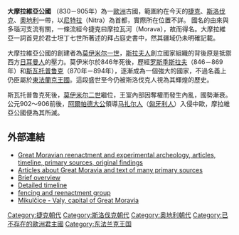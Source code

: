 {{Refimprove|time=2012-09-09T04:51:00+00:00 }}
{{noteTA
|1=zh-hans:斯瓦托普鲁克;zh-hant:斯瓦托普魯克;
}}
{{Infobox country
|native_name={{native name|cs|Velká Morava (Velkomoravská říše)}}<br /><small>{{native name|la|Regnum Marauorum/Marahensium}}</small><br /><small>{{native name|la|Terra Marauorum/Marahensium}}</small> 
|conventional_long_name=大摩拉維亞公國
|common_name = 大摩拉维亚公国
|capital = 韋利格勒
|p1=薩摩部落聯盟
|flag_p1=Sámova říše.png
|p2=摩拉維亞親王國
|flag_p2=Central europe 9th century.png
|p3=尼特拉公國
|flag_p3=Duchy of nitra 11th century.png
|p4=維斯杜蘭
|flag_p4=Wislica_grodzisko_20070825_1005.jpg
|s1=波希米亚公国
|flag_s1=Přemyslovci erb.svg
|border_s1=no
|s2=匈牙利親王國
|flag_s2=Flag of Hungary (895-1000).svg
|border_s2=no
|s3=西維塔斯申尼斯格
|flag_s3=Poland960.png
|s4=盧蒂奇
|flag_s4=Polabian Slavs.png
|s5=東法蘭克王國
|flag_s5=Francia orientalis es.svg
|year_start=833年
|event_start =
|year_end= 約907年
|event_end = 衰亡
|image_flag=
|flag_border= yes
|flag_type=
|symbol=
|image_map = Great Moravia during Svatopluk (en).svg
|image_map_caption = Great Moravia in the late 9th century
|government_type=[[親王國|親王國]]
|common_languages=[[斯拉夫语族|古斯拉夫語]]
|religion= {{tsl|en|Christianization of the Slavs|斯拉夫基督教}}<br />[[天主教會|天主教會]]<br />{{tsl|en|Slavic paganism|斯拉夫異教}}
|leader1                = [[莫伊米尔一世|莫伊米尔一世]]（首任）
|leader2                = [[罗斯季斯拉夫_(大摩拉维亚)|罗斯季斯拉夫]]
|leader3                = {{tsl|en|Svatopluk I of Moravia||Svatopluk I}}
|leader4                = {{tsl|en|Mojmir II of Moravia||Mojmír II}}（末任）
|year_leader1           = c. 820/830
|year_leader2           = 846
|year_leader3           = 870
|year_leader4           = 894
|title_leader           = 親王
|demonym=|area_km2=|area_rank=|GDP_PPP=|GDP_PPP_year=|HDI=|HDI_year=|today=
}}
'''大摩拉維亞公國''' （830－905年）為一[[歐洲|歐洲]]古國，範圍約在今天的[[捷克|捷克]]、[[斯洛伐克|斯洛伐克]]、[[奧地利|奧地利]]一帶，以[[尼特拉|尼特拉]]（Nitra）為首都，實際所在位置不詳。
國名的由來與多瑙河支流有關，一條流經今捷克曰摩拉瓦河（Morava），故而得名。大摩拉維亞一詞首見於君士坦丁七世所著述的拜占庭史書中，然其疆域仍未明確記載。

大摩拉維亞公國的創建者為[[莫伊米尔一世|莫伊米尔一世]]，[[斯拉夫人|斯拉夫人]]創立國家組織的背後原是抵禦西方[[日耳曼人|日耳曼人]]的壓力。莫伊米尔於846年死後，歷經[[罗斯季斯拉夫_(大摩拉维亚)|罗斯季斯拉夫]]（846－869年）和[[斯瓦托普鲁克|斯瓦托普鲁克]]（870年－894年），逐漸成為一個強大的國家，不過名義上仍臣屬於[[東法蘭克王國|東法蘭克王國]]。這段盛世至今仍被斯洛伐克人視為其輝煌的歷史。

斯瓦托普鲁克死後，[[莫伊米尔二世|莫伊米尔二世]]繼位，王室內部因奪權而發生內亂，國勢漸衰。公元902～906前後，[[阿爾帕德大公|阿爾帕德大公]]領導[[马扎尔人|马扎尔人]]（[[匈牙利|匈牙利人]]）入侵中歐，摩拉維亞公國便為其所滅。

==外部連結==
*[http://www.cea.livinghistory.cz/ Great Moravian reenactment and experimental archeology, articles, timeline, primary sources, original findings]{{Wayback|url=http://www.cea.livinghistory.cz/ |date=20100206223902 }} {{cs icon}}
*[http://www.moraviamagna.cz/index.htm Articles about Great Moravia and text of many primary sources]{{Wayback|url=http://www.moraviamagna.cz/index.htm |date=20100107050641 }} {{cs icon}}
*[https://web.archive.org/web/20090116040601/http://www.czeckitout.com/tjeck_history2.htm Brief overview]
*[http://www.angelfire.com/sk3/quality/Slav_states.html Detailed timeline]{{Wayback|url=http://www.angelfire.com/sk3/quality/Slav_states.html |date=20100106030810 }}
*[https://web.archive.org/web/20080703214510/http://www.orcae-ita.com/ fencing and reenactment group]
*[https://web.archive.org/web/20200131125912/http://mikulcice-valy.info/ Mikulčice - Valy, capital of Great Moravia]
{{斯洛伐克主題}}

[[Category:捷克朝代|Category:捷克朝代]]
[[Category:斯洛伐克朝代|Category:斯洛伐克朝代]]
[[Category:奥地利朝代|Category:奥地利朝代]]
[[Category:已不存在的歐洲君主國|Category:已不存在的歐洲君主國]]
[[Category:东法兰克王国|Category:东法兰克王国]]